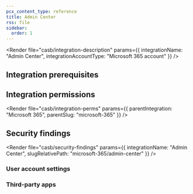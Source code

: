 ```yaml
---
pcx_content_type: reference
title: Admin Center
rss: file
sidebar:
  order: 1
---
```



<Render
  file="casb/integration-description"
  params={{ integrationName: "Admin Center", integrationAccountType: "Microsoft 365 account" }}
/>

## Integration prerequisites

<Render file="casb/microsoft/m365-prereqs" />

## Integration permissions

<Render
  file="casb/integration-perms"
  params={{ parentIntegration: "Microsoft 365", parentSlug: "microsoft-365" }}
/>

## Security findings

<Render
  file="casb/security-findings"
  params={{ integrationName: "Admin Center", slugRelativePath: "microsoft-365/admin-center" }}
/>

### User account settings

<Render file="casb/microsoft/user-account-settings" />

### Third-party apps

<Render file="casb/microsoft/third-party-apps" />
